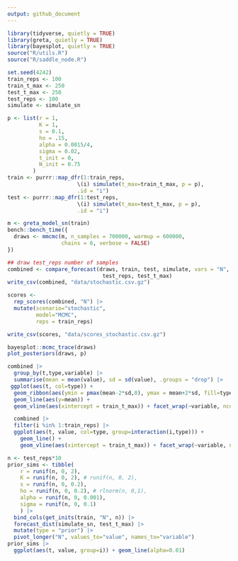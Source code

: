 ```yaml
---
output: github_document
---
```


```r
library(tidyverse, quietly = TRUE)
library(greta, quietly = TRUE)
library(bayesplot, quietly = TRUE)
source("R/utils.R")
source("R/saddle_node.R")
```

```r
set.seed(4242)
train_reps <- 100
train_t_max <- 250
test_t_max <- 250
test_reps <- 100
simulate <- simulate_sn
```

```r
p <- list(r = 1,
          K = 1,
          s = 0.1,
          ho = .15,
          alpha = 0.0015/4,
          sigma = 0.02,
          t_init = 0,
          N_init = 0.75
        )
train <- purrr::map_dfr(1:train_reps, 
                      \(i) simulate(t_max=train_t_max, p = p),
                      .id = "i")
test <- purrr::map_dfr(1:test_reps, 
                      \(i) simulate(t_max=test_t_max, p = p),
                      .id = "i")

```

```r
m <- greta_model_sn(train)
bench::bench_time({                 
  draws <- mmcmc(m, n_samples = 700000, warmup = 600000,
                 chains = 6, verbose = FALSE)
})
```

```r
## draw test_reps number of samples
combined <- compare_forecast(draws, train, test, simulate, vars = "N",
                              test_reps, test_t_max)
write_csv(combined, "data/stochastic.csv.gz")
```

```r
scores <-
  rep_scores(combined, "N") |> 
  mutate(scenario="stochastic", 
         model="MCMC", 
         reps = train_reps) 

write_csv(scores, "data/scores_stochastic.csv.gz")

```



```r
bayesplot::mcmc_trace(draws)
plot_posteriors(draws, p)
```


```r
combined |> 
  group_by(t,type,variable) |> 
  summarise(mean = mean(value), sd = sd(value), .groups = "drop") |> 
 ggplot(aes(t, col=type)) + 
  geom_ribbon(aes(ymin = pmax(mean-2*sd,0), ymax = mean+2*sd, fill=type), alpha=0.5) +
  geom_line(aes(y=mean)) +
  geom_vline(aes(xintercept = train_t_max)) + facet_wrap(~variable, ncol=1)
```


```r
  combined |> 
  filter(i %in% 1:train_reps) |> 
  ggplot(aes(t, value, col=type, group=interaction(i,type))) + 
    geom_line() +
    geom_vline(aes(xintercept = train_t_max)) + facet_wrap(~variable, ncol=1)
```


```r
n <- test_reps*10
prior_sims <- tibble(
    r = runif(n, 0, 2),
    K = runif(n, 0, 2), # runif(n, 0, 2),
    s = runif(n, 0, 0.2),
    ho = runif(n, 0, 0.2), # rlnorm(n, 0,1),
    alpha = runif(n, 0, 0.001),
    sigma = runif(n, 0, 0.1) 
    ) |>
  bind_cols(get_inits(train, "N", n)) |> 
  forecast_dist(simulate_sn, test_t_max) |>
  mutate(type = "prior") |>
  pivot_longer("N", values_to="value", names_to="variable")
prior_sims |>
  ggplot(aes(t, value, group=i)) + geom_line(alpha=0.01)
```


